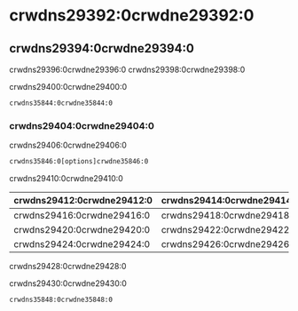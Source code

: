 # crwdns29392:0crwdne29392:0

## crwdns29394:0crwdne29394:0

crwdns29396:0crwdne29396:0 crwdns29398:0crwdne29398:0

crwdns29400:0crwdne29400:0

```html
crwdns35844:0crwdne35844:0
```

### crwdns29404:0crwdne29404:0

crwdns29406:0crwdne29406:0

```html
crwdns35846:0[options]crwdne35846:0
```

crwdns29410:0crwdne29410:0

| crwdns29412:0crwdne29412:0 | crwdns29414:0crwdne29414:0 |
| -------------------------- | -------------------------- |
| crwdns29416:0crwdne29416:0 | crwdns29418:0crwdne29418:0 |
| crwdns29420:0crwdne29420:0 | crwdns29422:0crwdne29422:0 |
| crwdns29424:0crwdne29424:0 | crwdns29426:0crwdne29426:0 |

crwdns29428:0crwdne29428:0

crwdns29430:0crwdne29430:0

```html
crwdns35848:0crwdne35848:0
```

